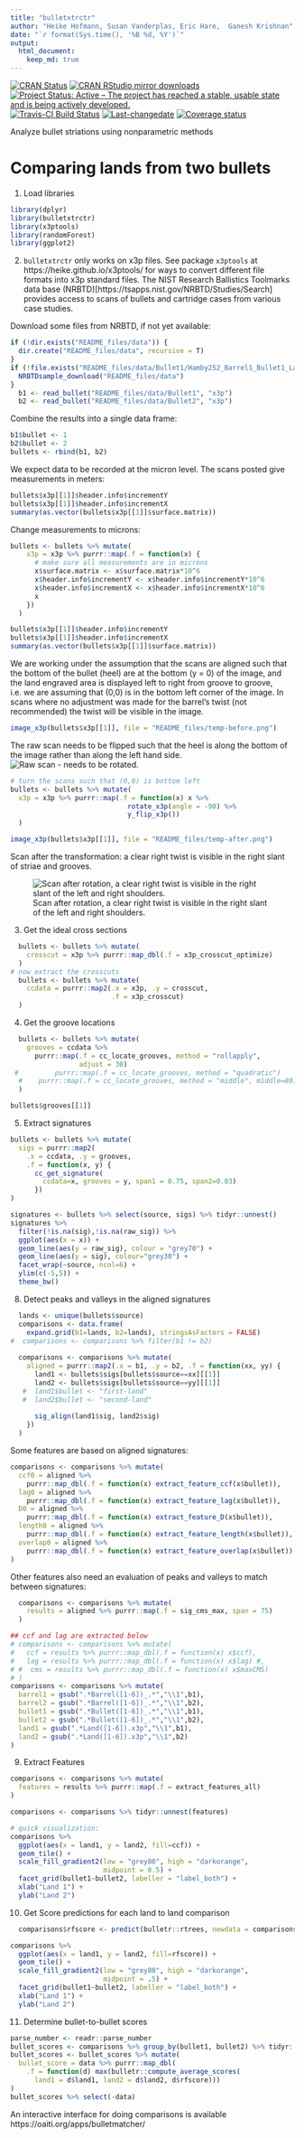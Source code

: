 ```yaml
---
title: "bulletxtrctr"
author: "Heike Hofmann, Susan Vanderplas, Eric Hare,  Ganesh Krishnan"
date: "`r format(Sys.time(), '%B %d, %Y')`"
output: 
  html_document:
    keep_md: true
---
```


[![CRAN Status](http://www.r-pkg.org/badges/version/bulletxtrctr)](https://cran.r-project.org/package=bulletxtrctr) [![CRAN RStudio mirror downloads](http://cranlogs.r-pkg.org/badges/bulletxtrctr)](http://www.r-pkg.org/pkg/bulletxtrctr) 
[![Project Status: Active – The project has reached a stable, usable state and is being actively developed.](http://www.repostatus.org/badges/latest/active.svg)](http://www.repostatus.org/#active)
[![Travis-CI Build Status](https://travis-ci.org/heike/bulletxtrctr.svg?branch=master)](https://travis-ci.org/heike/bulletxtrctr)
[![Last-changedate](https://img.shields.io/badge/last%20change-`r gsub('-', '--', Sys.Date())`-yellowgreen.svg)](/commits/master)
[![Coverage status](https://codecov.io/gh/heike/bulletxtrctr/branch/master/graph/badge.svg)](https://codecov.io/github/heike/bulletxtrctr?branch=master)

Analyze bullet striations using nonparametric methods

# Comparing lands from two bullets

1. Load libraries


```r
library(dplyr)
library(bulletxtrctr)
library(x3ptools)
library(randomForest)
library(ggplot2)
```
  
2. `bulletxtrctr` only works on x3p files. See package `x3ptools` at https://heike.github.io/x3ptools/ for ways to convert different file formats into x3p standard files.
The NIST Research Ballistics Toolmarks data base (NRBTD)[https://tsapps.nist.gov/NRBTD/Studies/Search] provides access to  scans of bullets and cartridge cases from various case studies.  

Download some files from NRBTD, if not yet available:

```r
if (!dir.exists("README_files/data")) {
  dir.create("README_files/data", recursive = T)
}
if (!file.exists("README_files/data/Bullet1/Hamby252_Barrel1_Bullet1_Land1.x3p")) {
  NRBTDsample_download("README_files/data")
}
  b1 <- read_bullet("README_files/data/Bullet1", "x3p")
  b2 <- read_bullet("README_files/data/Bullet2", "x3p")
```
Combine the results into a single data frame:

```r
b1$bullet <- 1
b2$bullet <- 2
bullets <- rbind(b1, b2)
```

We expect data to be recorded at the micron level.
The scans posted give measurements in meters:

```r
bullets$x3p[[1]]$header.info$incrementY
bullets$x3p[[1]]$header.info$incrementX
summary(as.vector(bullets$x3p[[1]]$surface.matrix))
```

Change measurements to microns:

```r
bullets <- bullets %>% mutate(
    x3p = x3p %>% purrr::map(.f = function(x) {
      # make sure all measurements are in microns
      x$surface.matrix <- x$surface.matrix*10^6
      x$header.info$incrementY <- x$header.info$incrementY*10^6
      x$header.info$incrementX <- x$header.info$incrementX*10^6
      x
    })
  )
```

```r
bullets$x3p[[1]]$header.info$incrementY
bullets$x3p[[1]]$header.info$incrementX
summary(as.vector(bullets$x3p[[1]]$surface.matrix))
```


We are working under the assumption that the scans are aligned such that the bottom of the bullet (heel) are at the bottom (y = 0) of the image, and the land engraved area is displayed left to right from groove to groove, i.e. we are assuming that (0,0) is in the bottom left corner of the image.  In scans where no adjustment was made for the barrel's twist (not recommended) the twist will be visible in the image.

```r
image_x3p(bullets$x3p[[1]], file = "README_files/temp-before.png")
```

The raw scan needs to be flipped such that the heel is along the bottom of the image rather than along the left hand side.
![Raw scan - needs to be rotated.](README_files/temp-before.png)


```r
# turn the scans such that (0,0) is bottom left
bullets <- bullets %>% mutate(
  x3p = x3p %>% purrr::map(.f = function(x) x %>% 
                             rotate_x3p(angle = -90) %>%
                             y_flip_x3p())
  ) 

```


```r
image_x3p(bullets$x3p[[1]], file = "README_files/temp-after.png")
```

Scan after the transformation: a clear right twist is visible in the right slant of striae and grooves.

![Scan after rotation, a clear right twist is visible in the right slant of the left and right shoulders.](README_files/temp-after.png)

3. Get the ideal cross sections

```r
  bullets <- bullets %>% mutate(
    crosscut = x3p %>% purrr::map_dbl(.f = x3p_crosscut_optimize)
  )
# now extract the crosscuts
  bullets <- bullets %>% mutate(
    ccdata = purrr::map2(.x = x3p, .y = crosscut, 
                         .f = x3p_crosscut)
  )
```

4. Get the groove locations

```r
  bullets <- bullets %>% mutate(
    grooves = ccdata %>% 
      purrr::map(.f = cc_locate_grooves, method = "rollapply", 
                 adjust = 30)
 #         purrr::map(.f = cc_locate_grooves, method = "quadratic")
  #    purrr::map(.f = cc_locate_grooves, method = "middle", middle=80)
  )

bullets$grooves[[1]]
```

5. Extract signatures

```r

bullets <- bullets %>% mutate(
  sigs = purrr::map2(
    .x = ccdata, .y = grooves, 
    .f = function(x, y) {
      cc_get_signature(
        ccdata=x, grooves = y, span1 = 0.75, span2=0.03)
      })
)

```

```r
signatures <- bullets %>% select(source, sigs) %>% tidyr::unnest()
signatures %>% 
  filter(!is.na(sig),!is.na(raw_sig)) %>%
  ggplot(aes(x = x)) + 
  geom_line(aes(y = raw_sig), colour = "grey70") +
  geom_line(aes(y = sig), colour="grey30") +
  facet_wrap(~source, ncol=6) +
  ylim(c(-5,5)) +
  theme_bw()

```

8. Detect peaks and valleys in the aligned signatures

```r
  lands <- unique(bullets$source)
  comparisons <- data.frame(
    expand.grid(b1=lands, b2=lands), stringsAsFactors = FALSE)
#  comparisons <- comparisons %>% filter(b1 != b2)
  
  comparisons <- comparisons %>% mutate(
    aligned = purrr::map2(.x = b1, .y = b2, .f = function(xx, yy) {
      land1 <- bullets$sigs[bullets$source==xx][[1]]
      land2 <- bullets$sigs[bullets$source==yy][[1]]
   #  land1$bullet <- "first-land"
   #  land2$bullet <- "second-land"
      
      sig_align(land1$sig, land2$sig)
    })
  )
```
Some features are based on aligned signatures:

```r
comparisons <- comparisons %>% mutate(
  ccf0 = aligned %>% 
    purrr::map_dbl(.f = function(x) extract_feature_ccf(x$bullet)),
  lag0 = aligned %>% 
    purrr::map_dbl(.f = function(x) extract_feature_lag(x$bullet)),
  D0 = aligned %>% 
    purrr::map_dbl(.f = function(x) extract_feature_D(x$bullet)),
  length0 = aligned %>% 
    purrr::map_dbl(.f = function(x) extract_feature_length(x$bullet)),
  overlap0 = aligned %>% 
    purrr::map_dbl(.f = function(x) extract_feature_overlap(x$bullet))
)
```

Other features also need an evaluation of peaks and valleys to match between signatures:

```r
  comparisons <- comparisons %>% mutate(
    results = aligned %>% purrr::map(.f = sig_cms_max, span = 75) 
  )
```

```r
## ccf and lag are extracted below
# comparisons <- comparisons %>% mutate(
#   ccf = results %>% purrr::map_dbl(.f = function(x) x$ccf),
#   lag = results %>% purrr::map_dbl(.f = function(x) x$lag) #,
# #  cms = results %>% purrr::map_dbl(.f = function(x) x$maxCMS)
# )
comparisons <- comparisons %>% mutate(
  barrel1 = gsub(".*Barrel([1-6])_.*","\\1",b1),
  barrel2 = gsub(".*Barrel([1-6])_.*","\\1",b2),
  bullet1 = gsub(".*Bullet([1-6])_.*","\\1",b1),
  bullet2 = gsub(".*Bullet([1-6])_.*","\\1",b2),
  land1 = gsub(".*Land([1-6]).x3p","\\1",b1),
  land2 = gsub(".*Land([1-6]).x3p","\\1",b2)
)


```

9. Extract Features

```r

comparisons <- comparisons %>% mutate(
  features = results %>% purrr::map(.f = extract_features_all)
)

comparisons <- comparisons %>% tidyr::unnest(features)

# quick visualization:
comparisons %>% 
  ggplot(aes(x = land1, y = land2, fill=ccf)) +
  geom_tile() +
  scale_fill_gradient2(low = "grey80", high = "darkorange", 
                       midpoint = 0.5) +
  facet_grid(bullet1~bullet2, labeller = "label_both") +
  xlab("Land 1") +
  ylab("Land 2")
```
    

10. Get Score predictions for each land to land comparison

```r
  comparisons$rfscore <- predict(bulletr::rtrees, newdata = comparisons, type = "prob")[,2]

comparisons %>% 
  ggplot(aes(x = land1, y = land2, fill=rfscore)) +
  geom_tile() +
  scale_fill_gradient2(low = "grey80", high = "darkorange", 
                       midpoint = .5) +
  facet_grid(bullet1~bullet2, labeller = "label_both") +
  xlab("Land 1") +
  ylab("Land 2")
```
    
11. Determine bullet-to-bullet scores

```r
parse_number <- readr::parse_number
bullet_scores <- comparisons %>% group_by(bullet1, bullet2) %>% tidyr::nest()
bullet_scores <- bullet_scores %>% mutate(
  bullet_score = data %>% purrr::map_dbl(
    .f = function(d) max(bulletr::compute_average_scores(
      land1 = d$land1, land2 = d$land2, d$rfscore)))
)
bullet_scores %>% select(-data)
```



An interactive interface for doing comparisons is available https://oaiti.org/apps/bulletmatcher/

